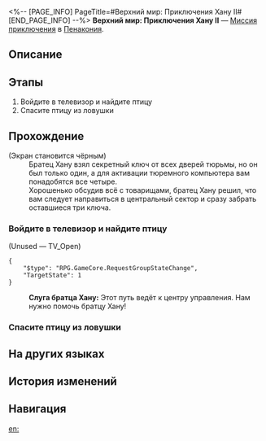 <%-- [PAGE_INFO]
PageTitle=#Верхний мир: Приключения Хану II#
[END_PAGE_INFO] --%>
{{Дополнить|Диалоги.}}
{{Миссия Инфобокс
|id              = 8020204
|Название        = 
|Изображение     = Миссия Верхний мир Приключения Хану II.png
|Тип             = Миссия приключения
|Событие         = 
|Глава           = 
|Условия         = 
|Персонажи       = Первопроходец; Слуга братца Хану
|СтартЛокация    = [[Пенакония]] — [[Верхний мир: Приключения Хану II]]
|Мир             = Пенакония
|Предыдущая      = 
|Следующая       = 
|Награды         = 
}}
'''Верхний мир: Приключения Хану II''' — [[Миссия приключения]] в [[Пенакония]].

==Описание==
{{Описание|<!--официальное описание из Перекрёстка судеб-->}}

==Этапы==
# Войдите в телевизор и найдите птицу
# Спасите птицу из ловушки

==Прохождение==
{{Дополнить}}
;(Экран становится чёрным)
:Братец Хану взял секретный ключ от всех дверей тюрьмы, но он был только один, а для активации тюремного компьютера вам понадобятся все четыре.
:Хорошенько обсудив всё с товарищами, братец Хану решил, что вам следует направиться в центральный сектор и сразу забрать оставшиеся три ключа.
{{Диалог Конец}}

===Войдите в телевизор и найдите птицу===
{{Описание миссии|тип=Миссия приключения|локация=Верхний мир: Приключения Хану II|Пташки, помогающие построить Грёзавиль, попали в беду. Помогите братцу Хану их спасти.}}
{{Диалог Начало}}


;(Unused &mdash; TV_Open)
<pre>{
	"$type": "RPG.GameCore.RequestGroupStateChange",
	"TargetState": 1
}</pre>
:'''Слуга братца Хану:''' Этот путь ведёт к центру управления. Нам нужно помочь братцу Хану!
{{Диалог Конец}}

===Спасите птицу из ловушки===
{{Диалог Начало}}
{{Диалог Конец}}

==На других языках==
{{На других языках
|en   = Shallow "Hanu's Adventure" Difficulty II
|zhs  = 浅层「小小哈努行动」难度II
|zht  = 淺層「小小哈努行動」難度II
|ja   = 表層夢境「ちびっ子ハヌの大作戦」難易度II
|ko   = 얕은 층 「꼬마 하누의 작전」 난이도 II
|es   = Aventura de Hanu superficial, dificultad&nbsp;II
|fr   = Surface&nbsp;: «&nbsp;Aventures de Hanu&nbsp;» difficulté&nbsp;II
|ru   = Верхний мир: Приключения Хану II
|th   = "ปฏิบัติการของลูกพี่ Hanu" ชั้นตื้น ระดับความยาก II
|vi   = Cuộc Phiêu Lưu Của Hanu Tầng Cạn - Độ Khó II
|de   = Seicht „Hanus Abenteuer“ Schwierigkeitsgrad II
|id   = "Petualangan Hanu" yang Dangkal: Tingkat Kesulitan II
|pt   = "Aventuras de Hanu" Raso Dificuldade II
}}

==История изменений==
{{История изменений|3.5}}

==Навигация==
{{Миссия приключения Навбокс|Глава }}

[[en:]]
